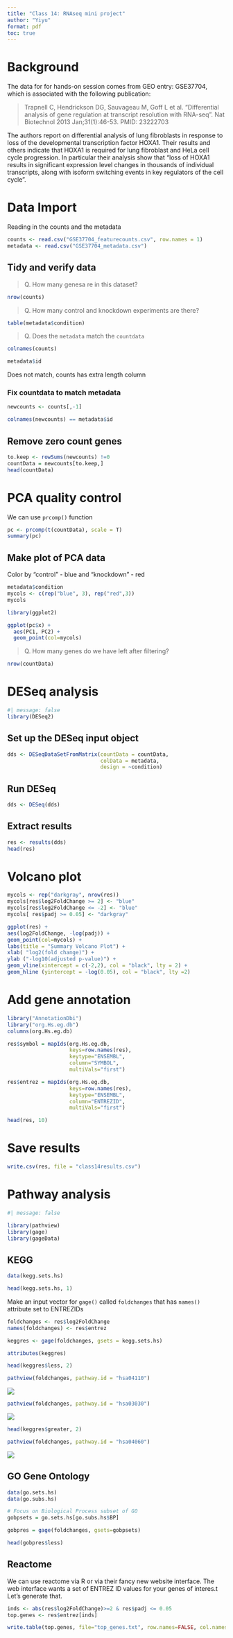 ```yaml
---
title: "Class 14: RNAseq mini project"
author: "Yiyu"
format: pdf
toc: true
---
```


# Background 

The data for for hands-on session comes from GEO entry: GSE37704, which is associated with the following publication:

> Trapnell C, Hendrickson DG, Sauvageau M, Goff L et al. "Differential analysis of gene regulation at transcript resolution with RNA-seq". Nat Biotechnol 2013 Jan;31(1):46-53. PMID: 23222703

The authors report on differential analysis of lung fibroblasts in response to loss of the developmental transcription factor HOXA1. Their results and others indicate that HOXA1 is required for lung fibroblast and HeLa cell cycle progression. In particular their analysis show that "loss of HOXA1 results in significant expression level changes in thousands of individual transcripts, along with isoform switching events in key regulators of the cell cycle".

# Data Import

Reading in the counts and the metadata

```r
counts <- read.csv("GSE37704_featurecounts.csv", row.names = 1)
metadata <- read.csv("GSE37704_metadata.csv")
```

## Tidy and verify data 

> Q. How many genesa re in this dataset?

```r
nrow(counts)
```
> Q. How many control and knockdown experiments are there?

```r
table(metadata$condition)
```
> Q. Does the `metadata` match the `countdata`

```r
colnames(counts) 
```
```r
metadata$id
```
Does not match, counts has extra length column

### Fix countdata to match metadata

```r
newcounts <- counts[,-1]

```

```r
colnames(newcounts) == metadata$id
```

## Remove zero count genes 

```r
to.keep <- rowSums(newcounts) !=0
countData = newcounts[to.keep,]
head(countData)
```

# PCA quality control

We can use `prcomp()` function

```r
pc <- prcomp(t(countData), scale = T)
summary(pc)
```

## Make plot of PCA data

Color by "control" - blue and "knockdown" - red

```r
metadata$condition
mycols <- c(rep("blue", 3), rep("red",3))
mycols
```


```r
library(ggplot2)

ggplot(pc$x) +
  aes(PC1, PC2) +
  geom_point(col=mycols)
```

> Q. How many genes do we have left after filtering?

```r
nrow(countData)
```

# DESeq analysis

```r
#| message: false
library(DESeq2)
```

## Set up the DESeq input object

```r
dds <- DESeqDataSetFromMatrix(countData = countData,
                              colData = metadata,
                              design = ~condition)
```


## Run DESeq


```r
dds <- DESeq(dds)
```

## Extract results

```r
res <- results(dds)
head(res)
```

# Volcano plot

```r
mycols <- rep("darkgray", nrow(res))
mycols[res$log2FoldChange >= 2] <- "blue"
mycols[res$log2FoldChange <= -2] <- "blue"
mycols[ res$padj >= 0.05] <- "darkgray"
```


```r
ggplot(res) +
aes(log2FoldChange, -log(padj)) +
geom_point(col=mycols) +
labs(title = "Summary Volcano Plot") +
xlab( "log2(fold change)") +
ylab ("-log10(adjusted p-value)") +
geom_vline(xintercept = c(-2,2), col = "black", lty = 2) +
geom_hline (yintercept = -log(0.05), col = "black", lty =2)
```

# Add gene annotation

```r
library("AnnotationDbi")
library("org.Hs.eg.db")
columns(org.Hs.eg.db)
```

```r
res$symbol = mapIds(org.Hs.eg.db,
                    keys=row.names(res), 
                    keytype="ENSEMBL",
                    column="SYMBOL",
                    multiVals="first")

res$entrez = mapIds(org.Hs.eg.db,
                    keys=row.names(res),
                    keytype="ENSEMBL",
                    column="ENTREZID",
                    multiVals="first")

head(res, 10)
```

# Save results

```r
write.csv(res, file = "class14results.csv")
```

# Pathway analysis

```r
#| message: false

library(pathview)
library(gage)
library(gageData)

```

## KEGG

```r
data(kegg.sets.hs)
```

```r
head(kegg.sets.hs, 1)
```
Make an input vector for `gage()` called `foldchanges` that has `names()` attribute set to ENTREZIDs

```r
foldchanges <- res$log2FoldChange
names(foldchanges) <- res$entrez
```

```r
keggres <- gage(foldchanges, gsets = kegg.sets.hs)
```

```r
attributes(keggres)
```
```r
head(keggres$less, 2)
```

```r
pathview(foldchanges, pathway.id = "hsa04110")
```
![](hsa04110.pathview.png) 

```r
pathview(foldchanges, pathway.id = "hsa03030")
```
![](hsa03030.pathview.png)

```r
head(keggres$greater, 2)
```

```r
pathview(foldchanges, pathway.id = "hsa04060")
```
![](hsa04060.pathview.png)

## GO Gene Ontology

```r
data(go.sets.hs)
data(go.subs.hs)

# Focus on Biological Process subset of GO
gobpsets = go.sets.hs[go.subs.hs$BP]

gobpres = gage(foldchanges, gsets=gobpsets)

```

```r
head(gobpres$less)
```

## Reactome 

We can use reactome via R or via their fancy new website interface. The web interface wants a set of ENTREZ ID values for your genes of interes.t Let's generate that.

```r
inds <- abs(res$log2FoldChange)>=2 & res$padj <= 0.05
top.genes <- res$entrez[inds]
```

```r
write.table(top.genes, file="top_genes.txt", row.names=FALSE, col.names=FALSE, quote=FALSE)
```

